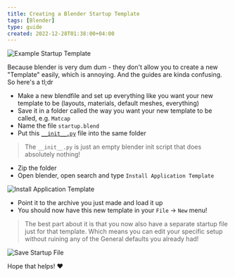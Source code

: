 ```yaml
---
title: Creating a Blender Startup Template
tags: [Blender]
type: guide
created: 2022-12-28T01:38:00+04:00
---
```


![Example Startup Template](/img/tips/creating-blender-startup-template/topbar.png "Example Startup Template")

Because blender is very dum dum - they don't allow you to create a new "Template" easily, which is annoying. And the guides are kinda confusing. So here's a tl;dr

- Make a new blendfile and set up everything like you want your new template to be (layouts, materials, default meshes, everything)
- Save it in a folder called the way you want your new template to be called, e.g. `Matcap`
- Name the file `startup.blend`
- Put this [`__init__.py`](/downloads/tips/creating-blender-startup-template/__init__.py) file into the same folder

> The `__init__.py` is just an empty blender init script that does absolutely nothing!

- Zip the folder
- Open blender, open search and type `Install Application Template`

![Install Application Template](/img/tips/creating-blender-startup-template/search.png "Install Application Template")

- Point it to the archive you just made and load it up
- You should now have this new template in your `File` → `New` menu!

> The best part about it is that you now also have a separate startup file just for that template. Which means you can edit your specific setup without ruining any of the General defaults you already had!

![Save Startup File](/img/tips/creating-blender-startup-template/save.png "Save Startup File")

Hope that helps! ♥️